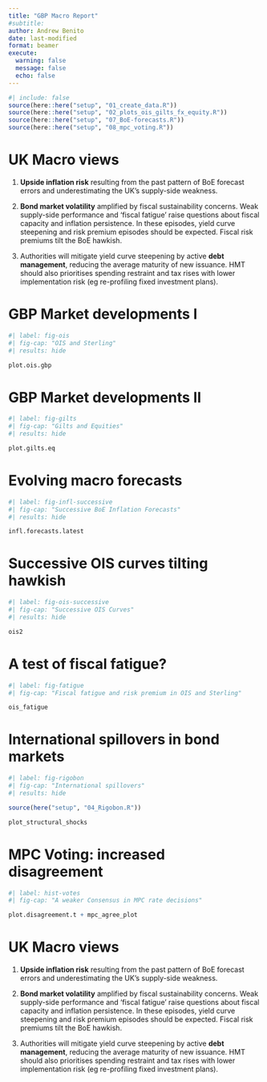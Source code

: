 ```yaml
---
title: "GBP Macro Report"
#subtitle: 
author: Andrew Benito
date: last-modified
format: beamer
execute:
  warning: false
  message: false
  echo: false
---
```


```r
#| include: false
source(here::here("setup", "01_create_data.R"))
source(here::here("setup", "02_plots_ois_gilts_fx_equity.R"))
source(here::here("setup", "07_BoE-forecasts.R"))
source(here::here("setup", "08_mpc_voting.R"))

```

# UK Macro views

1. **Upside inflation risk** resulting from the past pattern of BoE forecast errors and underestimating the UK's supply-side weakness.   

2. **Bond market volatility** amplified by fiscal sustainability concerns. Weak supply-side performance and 'fiscal fatigue' raise questions about fiscal capacity and inflation persistence. In these episodes, yield curve steepening and risk premium episodes should be expected. Fiscal risk premiums tilt the BoE hawkish.   

3. Authorities will mitigate yield curve steepening by active **debt management**, reducing the average maturity of new issuance. HMT should also prioritises spending restraint and tax rises with lower implementation risk (eg re-profiling fixed investment plans).   


# GBP Market developments I

```r
#| label: fig-ois
#| fig-cap: "OIS and Sterling"
#| results: hide

plot.ois.gbp
```

# GBP Market developments II

```r
#| label: fig-gilts
#| fig-cap: "Gilts and Equities"
#| results: hide

plot.gilts.eq
```

# Evolving macro forecasts

```r
#| label: fig-infl-successive
#| fig-cap: "Successive BoE Inflation Forecasts"
#| results: hide

infl.forecasts.latest
```

# Successive OIS curves tilting hawkish


```r
#| label: fig-ois-successive
#| fig-cap: "Successive OIS Curves"
#| results: hide

ois2
```


# A test of fiscal fatigue?


```r
#| label: fig-fatigue
#| fig-cap: "Fiscal fatigue and risk premium in OIS and Sterling"

ois_fatigue
```



# International spillovers in bond markets

```r
#| label: fig-rigobon
#| fig-cap: "International spillovers"
#| results: hide

source(here("setup", "04_Rigobon.R"))

plot_structural_shocks

```


# MPC Voting: increased disagreement



```r
#| label: hist-votes
#| fig-cap: "A weaker Consensus in MPC rate decisions"

plot.disagreement.t + mpc_agree_plot
```




# UK Macro views

1. **Upside inflation risk** resulting from the past pattern of BoE forecast errors and underestimating the UK's supply-side weakness.   

2. **Bond market volatility** amplified by fiscal sustainability concerns. Weak supply-side performance and 'fiscal fatigue' raise questions about fiscal capacity and inflation persistence. In these episodes, yield curve steepening and risk premium episodes should be expected. Fiscal risk premiums tilt the BoE hawkish.   

3. Authorities will mitigate yield curve steepening by active **debt management**, reducing the average maturity of new issuance. HMT should also prioritises spending restraint and tax rises with lower implementation risk (eg re-profiling fixed investment plans).
